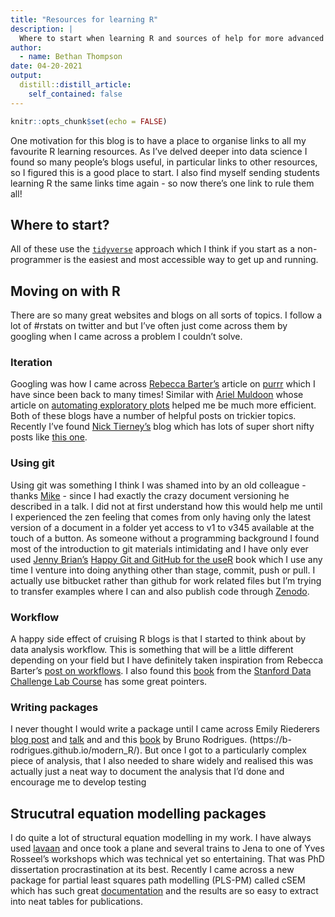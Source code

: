 ---
title: "Resources for learning R"
description: |
  Where to start when learning R and sources of help for more advanced topics.
author:
  - name: Bethan Thompson
date: 04-20-2021
output:
  distill::distill_article:
    self_contained: false
---


```{r setup, include=FALSE}
knitr::opts_chunk$set(echo = FALSE)
```

One motivation for this blog is to have a place to organise links to all my favourite R learning resources. As I've delved deeper into data science I found so many people's blogs useful, in particular links to other resources, so I figured this is a good place to start. I also find myself sending students learning R the same links time again - so now there's one link to rule them all!

## Where to start? 

All of these use the [`tidyverse`](https://www.tidyverse.org/) approach which I think if you start as a non-programmer is the easiest and most accessible way to get up and running. 

## Moving on with R

There are so many great websites and blogs on all sorts of topics. I follow a lot of #rstats on twitter and but I've often just come across them by googling when I came across a problem I couldn't solve.

### Iteration
Googling was how I came across [Rebecca Barter's](https://twitter.com/rlbarter) article on [purrr](http://www.rebeccabarter.com/blog/2019-08-19_purrr/) which I have since been back to many times! Similar with [Ariel Muldoon](https://twitter.com/aosmith16) whose article on [automating exploratory plots](https://aosmith.rbind.io/2018/08/20/automating-exploratory-plots/) helped me be much more efficient. Both of these blogs have a number of helpful posts on trickier topics. Recently I've found [Nick Tierney's](https://twitter.com/nj_tierney) blog which has lots of super short nifty posts like [this one](https://www.njtierney.com/post/2018/02/28/three-r-tips/). 

### Using git

Using git was something I think I was shamed into by an old colleague - thanks [Mike](https://twitter.com/MikeRSpencer) - since I had exactly the crazy document versioning he described in a talk. I did not at first understand how this would help me until I experienced the zen feeling that comes from only having only the latest version of a document in a folder yet access to v1 to v345 available at the touch of a button. As someone without a programming background I found most of the introduction to git materials intimidating and I have only ever used [Jenny Brian's](https://twitter.com/JennyBryan) [Happy Git and GitHub for the useR](https://happygitwithr.com/) book which I use any time I venture into doing anything other than stage, commit, push or pull. I actually use bitbucket rather than github for work related files but I'm trying to transfer examples where I can and also publish code through [Zenodo](https://zenodo.org/). 

### Workflow

A happy side effect of cruising R blogs is that I started to think about by data analysis workflow. This is something that will be a little different depending on your field but I have definitely taken inspiration from Rebecca Barter's [post on workflows](http://www.rebeccabarter.com/blog/2019-03-07_reproducible_pipeline/). I also found this [book](https://dcl-workflow.stanford.edu/) from the [Stanford Data Challenge Lab Course](https://dcl-docs.stanford.edu/home/) has some great pointers.

### Writing packages

I never thought I would write a package until I came across Emily Riederers [blog post](https://emilyriederer.netlify.app/post/team-of-packages/) and [talk](https://emilyriederer.netlify.app/talk/organization/) and and this [book](https://b-rodrigues.github.io/modern_R/) by Bruno Rodrigues. (https://b-rodrigues.github.io/modern_R/). But once I got to a particularly complex piece of analysis, that I also needed to share widely and realised this was actually just a neat way to document the analysis that I'd done and encourage me to develop testing 

## Strucutral equation modelling packages

I do quite a lot of structural equation modelling in my work. I have always used [lavaan](https://lavaan.ugent.be) and once took a plane and several trains to Jena to one of Yves Rosseel's workshops which was technical yet so entertaining. That was PhD dissertation procrastination at its best.  Recently I came across a new package for partial least squares path modelling (PLS-PM) called cSEM which has such great [documentation](https://m-e-rademaker.github.io/cSEM/) and the results are so easy to extract into neat tables for publications.

